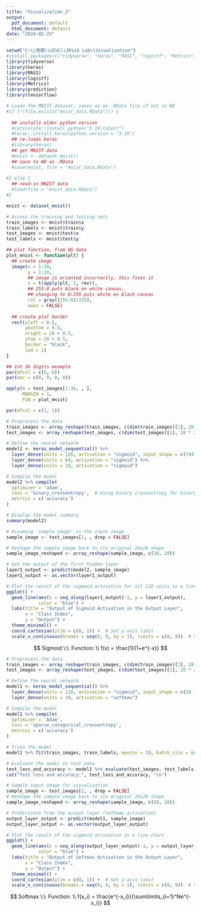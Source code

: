 ```yaml
---
title: "Visualization_2"
output:
  pdf_document: default
  html_document: default
date: "2024-02-23"
---
```


```r

setwd("C:\\宿題\\UIUC\\IRisk Lab\\Visualization")
#install.packages(c("tidyverse", "keras", "MASS", "logistf", "Metrics", "prediction"))
library(tidyverse)
library(keras)
library(MASS)
library(logistf)
library(Metrics)
library(prediction)
library(tensorflow)

# Loads the MNIST dataset, saves as an .RData file if not in WD
#if (!(file.exists("mnist_data.RData"))) {
  
  ## installs older python version
  #reticulate::install_python("3.10:latest")
  #keras::install_keras(python_version = "3.10")
  ## re-loads keras
  #library(keras)
  ## get MNIST data
  #mnist <- dataset_mnist()
  ## save to WD as .RData
  #save(mnist, file = "mnist_data.RData")
  
#} else {
  ## read-in MNIST data
  #load(file = "mnist_data.RData")
#}

mnist <- dataset_mnist()

# Access the training and testing sets
train_images <- mnist$train$x
train_labels <- mnist$train$y
test_images <- mnist$test$x
test_labels <- mnist$test$y

```

```r

## plot function, from OG data
plot_mnist <- function(plt) {
  ## create image
  image(x = 1:28,
        y = 1:28,
        ## image is oriented incorrectly, this fixes it
        z = t(apply(plt, 2, rev)),
        ## 255:0 puts black on white canvas,
        ## changing to 0:255 puts white on black canvas
        col = gray((255:0)/255),
        axes = FALSE)
  
  ## create plot border
  rect(xleft = 0.5,
       ybottom = 0.5,
       xright = 28 + 0.5,
       ytop = 28 + 0.5,
       border = "black",
       lwd = 1)
}

## 1st 36 digits example
par(mfcol = c(6, 6))
par(mar = c(0, 0, 0, 0))

apply(X = test_images[1:36, , ],
      MARGIN = 1,
      FUN = plot_mnist)

par(mfcol = c(1, 1))
```

```r
# Preprocess the data
train_images <- array_reshape(train_images, c(dim(train_images)[1], 28 * 28)) / 255
test_images <- array_reshape(test_images, c(dim(test_images)[1], 28 * 28)) / 255

# Define the neural network
model2 <- keras_model_sequential() %>%
  layer_dense(units = 128, activation = "sigmoid", input_shape = c(784)) %>%
  layer_dense(units = 64, activation = "sigmoid") %>%
  layer_dense(units = 10, activation = "sigmoid")

# Compile the model
model2 %>% compile(
  optimizer = 'adam',
  loss = 'binary_crossentropy',  # Using binary crossentropy for binary classification
  metrics = c('accuracy')
)

# Display the model summary
summary(model2)
```

```r
# Assuming 'sample_image' is the input image
sample_image <- test_images[1, , drop = FALSE]

# Reshape the sample image back to its original 28x28 shape
sample_image_reshaped <- array_reshape(sample_image, c(28, 28))

# Get the output of the first hidden layer
layer1_output <- predict(model2, sample_image)
layer1_output <- as.vector(layer1_output)

# Plot the result of the sigmoid activation for all 128 units in a line chart
ggplot() +
  geom_line(aes(x = seq_along(layer1_output)-1, y = layer1_output),
            color = "blue") +
  labs(title = "Output of Sigmoid Activation in the Output Layer",
       x = "Class Index",
       y = "Output") +
  theme_minimal() +
  coord_cartesian(ylim = c(0, 1)) +  # Set y-axis limit
  scale_x_continuous(breaks = seq(0, 9, by = 1), limits = c(0, 9))  # Set x-axis breaks
```
$$
Sigmoid \:\: Function:
\\
f(x) = \frac{1}{1+e^{-x}}
$$

```r
# Preprocess the data
train_images <- array_reshape(train_images, c(dim(train_images)[1], 28 * 28)) / 255
test_images <- array_reshape(test_images, c(dim(test_images)[1], 28 * 28)) / 255

# Define the neural network
model1 <- keras_model_sequential() %>%
  layer_dense(units = 128, activation = "sigmoid", input_shape = c(28 * 28)) %>%
  layer_dense(units = 10, activation = "softmax")

# Compile the model
model1 %>% compile(
  optimizer = 'Adam',
  loss = 'sparse_categorical_crossentropy',
  metrics = c('accuracy')
)

# Train the model
model1 %>% fit(train_images, train_labels, epochs = 10, batch_size = 64, validation_split = 0.2)

# Evaluate the model on test data
test_loss_and_accuracy <- model1 %>% evaluate(test_images, test_labels)
cat("Test loss and accuracy:", test_loss_and_accuracy, "\n")
```

```r
# Sample input image for visualization
sample_image <- test_images[1, , drop = FALSE]
# Reshape the sample image back to its original 28x28 shape
sample_image_reshaped <- array_reshape(sample_image, c(28, 28))

# Predictions from the output layer (softmax activation)
output_layer_output <- predict(model1, sample_image)
output_layer_output <- as.vector(output_layer_output)

# Plot the result of the sigmoid activation in a line chart
ggplot() +
  geom_line(aes(x = seq_along(output_layer_output)-1, y = output_layer_output),
            color = "blue") +
  labs(title = "Output of Softmax Activation in the Output Layer",
       x = "Class Index",
       y = "Output") +
  theme_minimal() +
  coord_cartesian(ylim = c(0, 1)) +  # Set y-axis limit
  scale_x_continuous(breaks = seq(0, 9, by = 1), limits = c(0, 9))  # Set x-axis breaks
```
$$
Softmax \:\: Function:
\\
f(x_i) = \frac{e^{-x_i}}{\sum\limits_{i=1}^Ne^{-x_i}}
$$


